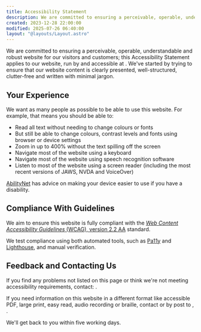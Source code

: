 ```yaml
---
title: Accessibility Statement
description: We are committed to ensuring a perceivable, operable, understandable and robust website for our visitors and customers
created: 2023-12-28 22:00:00
modified: 2025-07-26 06:40:00
layout: "@layouts/Layout.astro"
---
```



We are committed to ensuring a perceivable, operable, understandable and robust website for our visitors and customers; this Accessibility Statement applies to our website, run by <BusinessLegalName/> and accessible at <BusinessWebsite/>. We've started by trying to ensure that our website content is clearly presented, well-structured, clutter-free and written with minimal jargon.

## Your Experience

We want as many people as possible to be able to use this website. For example, that means you should be able to:

- Read all text without needing to change colours or fonts
- But still be able to change colours, contrast levels and fonts using browser or device settings
- Zoom in up to 400% without the text spilling off the screen
- Navigate most of the website using a keyboard
- Navigate most of the website using speech recognition software
- Listen to most of the website using a screen reader (including the most recent versions of JAWS, NVDA and VoiceOver)

[AbilityNet](https://mcmw.abilitynet.org.uk/) has advice on making your device easier to use if you have a disability.

## Compliance With Guidelines

We aim to ensure this website is fully compliant with the [<dfn id="wcag">Web Content Accessibility Guidelines</dfn> (<abbr>WCAG</abbr>), version 2.2 AA](https://www.w3.org/TR/WCAG22/) standard.

We test compliance using both automated tools, such as [Pa11y](https://github.com/pa11y/pa11y) and [Lighthouse](https://developer.chrome.com/docs/lighthouse/overview), and manual verification.

## Feedback and Contacting Us

If you find any problems not listed on this page or think we're not meeting accessibility requirements, contact: <BusinessContactReception/>.

If you need information on this website in a different format like accessible PDF, large print, easy read, audio recording or braille, contact <BusinessContactReception/> or by post to <BusinessLegalName/>, <BusinessOffice/>.

We'll get back to you within five working days.
